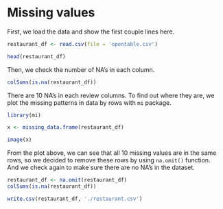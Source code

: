 # Missing values
First, we load the data and show the first couple lines here.
```r
restaurant_df <- read.csv(file = 'opentable.csv')

head(restaurant_df)
```
Then, we check the number of NA's in each column. 

```r
colSums(is.na(restaurant_df))
```
There are 10 NA's in each review columns. To find out where they are, we plot the missing patterns in data by rows with `mi` package.

```r
library(mi)

x <- missing_data.frame(restaurant_df)

image(x)
```

From the plot above, we can see that all 10 missing values are in the same rows, so we decided to remove these rows by using `na.omit()` function. And we check again to make sure there are no NA's in the dataset. 

```r
restaurant_df <- na.omit(restaurant_df)
colSums(is.na(restaurant_df))
```



```r
write.csv(restaurant_df, './restaurant.csv')
```

